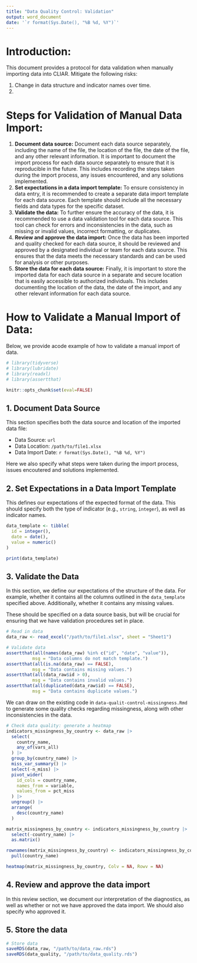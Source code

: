 ```yaml
---
title: "Data Quality Control: Validation"
output: word_document
date: '`r format(Sys.Date(), "%B %d, %Y")`'
---
```


# Introduction:

This document provides a protocol for data validation when manually importing data into CLIAR. Mitigate the following risks:

  1. Change in data structure and indicator names over time.
  2. 

# Steps for Validation of Manual Data Import:

  1. **Document data source:** Document each data source separately, including the name of the file, the location of the file, the date of the file, and any other relevant information. It is important to document the import process for each data source separately to ensure that it is reproducible in the future. This includes recording the steps taken during the import process, any issues encountered, and any solutions implemented.
  2. **Set expectations in a data import template:** To ensure consistency in data entry, it is recommended to create a separate data import template for each data source. Each template should include all the necessary fields and data types for the specific dataset.
  3. **Validate the data:** To further ensure the accuracy of the data, it is recommended to use a data validation tool for each data source. This tool can check for errors and inconsistencies in the data, such as missing or invalid values, incorrect formatting, or duplicates.
  4. **Review and approve the data import:** Once the data has been imported and quality checked for each data source, it should be reviewed and approved by a designated individual or team for each data source. This ensures that the data meets the necessary standards and can be used for analysis or other purposes.
  5. **Store the data for each data source:** Finally, it is important to store the imported data for each data source in a separate and secure location that is easily accessible to authorized individuals. This includes documenting the location of the data, the date of the import, and any other relevant information for each data source.

# How to Validate a Manual Import of Data:

Below, we provide acode example of how to validate a manual import of data.

```r
# library(tidyverse)
# library(lubridate)
# library(readxl)
# library(assertthat)

knitr::opts_chunk$set(eval=FALSE)
```

## 1. Document Data Source

This section specifies both the data source and location of the imported data file:

- Data Source: `url`
- Data Location: `/path/to/file1.xlsx`
- Data Import Date: `r format(Sys.Date(), "%B %d, %Y")`

Here we also specify what steps were taken during the import process, issues encoutered and solutions implemented.

## 2. Set Expectations in a Data Import Template

This defines our expectations of the expected format of the data. This should specify both the type of indicator (e.g., `string`, `integer`),  as well as indicator names.

```r
data_template <- tibble(
  id = integer(),
  date = date(),
  value = numeric()
)

print(data_template)
```

## 3. Validate the Data

In this section, we define our expectations of the structure of the data. For example, whether it contains all the columns outlined in the `data_template` specified above. Additionally, whether it contains any missing values. 

These should be specified on a data source basis, but will be crucial for ensuring that we have validation procedures set in place.

```r
# Read in data
data_raw <- read_excel("/path/to/file1.xlsx", sheet = "Sheet1")

# Validate data
assertthat(all(names(data_raw) %in% c("id", "date", "value")), 
          msg = "Data columns do not match template.")
assertthat(all(is.na(data_raw) == FALSE), 
          msg = "Data contains missing values.")
assertthat(all(data_raw$id > 0), 
          msg = "Data contains invalid values.")
assertthat(all(duplicated(data_raw$id) == FALSE), 
          msg = "Data contains duplicate values.")

```

We can draw on the existing code in `data-qualit-control-missingness.Rmd` to generate some quality checks regarding missingness, along with other inconsistencies in the data.

```r
# Check data quality: generate a heatmap
indicators_missingness_by_country <- data_raw |> 
  select(
    country_name,
    any_of(vars_all)
  ) |> 
  group_by(country_name) |> 
  miss_var_summary() |> 
  select(-n_miss) |> 
  pivot_wider(
    id_cols = country_name,
    names_from = variable,
    values_from = pct_miss
  ) |> 
  ungroup() |> 
  arrange(
    desc(country_name)
  )

matrix_missingness_by_country <- indicators_missingness_by_country |> 
  select(-country_name) |> 
  as.matrix()

rownames(matrix_missingness_by_country) <- indicators_missingness_by_country |> 
  pull(country_name)

heatmap(matrix_missingness_by_country, Colv = NA, Rowv = NA)
```

## 4. Review and approve the data import

In this review section, we document our interpretation of the diagnostics, as well as whether or not we have approved the data import. We should also specify who approved it.

## 5. Store the data

```r
# Store data
saveRDS(data_raw, "/path/to/data_raw.rds")
saveRDS(data_quality, "/path/to/data_quality.rds")
```

